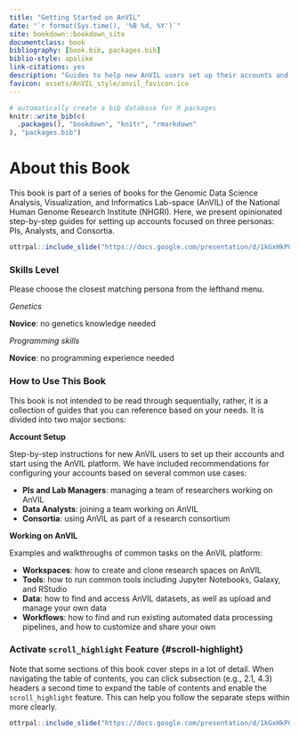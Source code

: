 ```yaml
---
title: "Getting Started on AnVIL"
date: "`r format(Sys.time(), '%B %d, %Y')`"
site: bookdown::bookdown_site
documentclass: book
bibliography: [book.bib, packages.bib]
biblio-style: apalike
link-citations: yes
description: "Guides to help new AnVIL users set up their accounts and start doing research on the AnVIL platform"
favicon: assets/AnVIL_style/anvil_favicon.ico
---
```


```r
# automatically create a bib database for R packages
knitr::write_bib(c(
  .packages(), "bookdown", "knitr", "rmarkdown"
), "packages.bib")
```

# About this Book {-}

This book is part of a series of books for the Genomic Data Science Analysis, Visualization, and Informatics Lab-space (AnVIL) of the National Human Genome Research Institute (NHGRI). Here, we present opinionated step-by-step guides for setting up accounts focused on three personas: PIs, Analysts, and Consortia.

```r
ottrpal::include_slide("https://docs.google.com/presentation/d/1kGxHkP0JVPNF1kla5XEqaIt1yz9s4ZbgzJ2zfL7GmTE/edit#slide=id.gf8e59f4b48_0_0")
```

### Skills Level {-}

Please choose the closest matching persona from the lefthand menu.

::: {.notice}
_Genetics_  

**Novice**: no genetics knowledge needed

_Programming skills_  

**Novice**: no programming experience needed
:::

### How to Use This Book {-}

This book is not intended to be read through sequentially, rather, it is a collection of guides that you can reference based on your needs.  It is divided into two major sections:

**Account Setup**

Step-by-step instructions for new AnVIL users to set up their accounts and start using the AnVIL platform.  We have included recommendations for configuring your accounts based on several common use cases:

- **PIs and Lab Managers**: managing a team of researchers working on AnVIL
- **Data Analysts**: joining a team working on AnVIL
- **Consortia**: using AnVIL as part of a research consortium

**Working on AnVIL**

Examples and walkthroughs of common tasks on the AnVIL platform:

- **Workspaces**: how to create and clone research spaces on AnVIL
- **Tools**: how to run common tools including Jupyter Notebooks, Galaxy, and RStudio
- **Data**: how to find and access AnVIL datasets, as well as upload and manage your own data
- **Workflows**: how to find and run existing automated data processing pipelines, and how to customize and share your own

### Activate `scroll_highlight` Feature {#scroll-highlight} {-}

Note that some sections of this book cover steps in a lot of detail. When navigating the table of contents, you can click subsection (e.g., 2.1, 4.3) headers a second time to expand the table of contents and enable the `scroll_highlight` feature. This can help you follow the separate steps within more clearly.

```r
ottrpal::include_slide("https://docs.google.com/presentation/d/1kGxHkP0JVPNF1kla5XEqaIt1yz9s4ZbgzJ2zfL7GmTE/edit#slide=id.gde0d2ef5f6_0_1")
```
